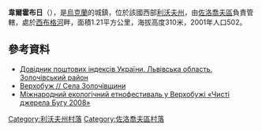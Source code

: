 {{coord|49|51|56|N|25|5|49|E|scale:100000|display=title}}

'''韋爾霍布日'''（{{lang-uk|Верхобуж}}），是[[烏克蘭|烏克蘭]]的城鎮，位於該國西部[[利沃夫州|利沃夫州]]，由[[佐洛喬夫區|佐洛喬夫區]]負責管轄，處於[[西布格河|西布格河]]畔，面積1.21平方公里，海拔高度310米，2001年人口502。

==參考資料==
*[http://www.uaidx.com/13/290?f=index&d=desc&lang=ua Довідник поштових індексів України. Львівська область. Золочівський район] {{Wayback|url=http://www.uaidx.com/13/290?f=index&d=desc&lang=ua |date=20160127100105 }}
* [https://web.archive.org/web/20140901084502/http://zolochiv.ridne.net/node/65 Верхобуж // Села Золочівщини]
* [https://web.archive.org/web/20140729202810/http://zolochiv.ridne.net/uk Міжнародний екологічний етнофестиваль у Верхобужі «Чисті джерела Бугу 2008»]

[[Category:利沃夫州村落|Category:利沃夫州村落]]
[[Category:佐洛喬夫區村落|Category:佐洛喬夫區村落]]


{{Lviv-geo-stub}}